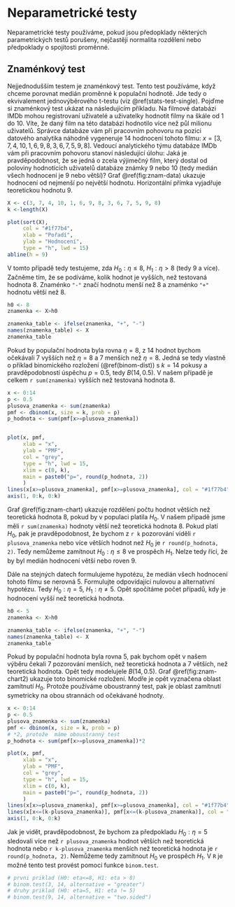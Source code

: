 # Neparametrické testy

Neparametrické testy používáme, pokud jsou předopklady některých parametrických testů porušeny, nejčastěji normalita rozdělení nebo předpoklady o spojitosti proměnné. 

## Znaménkový test

Nejjednodušším testem je znaménkový test. Tento test používáme, když chceme porovnat medián proměnné k populační hodnotě. Jde tedy o ekvivalement jednovýběrového t-testu (viz \@ref(stats-test-single). Pojďme si znaménkový test ukázat na následujícím příkladu. Na filmové databázi IMDb mohou registrovaní uživatelé a uživatelky hodnotit filmy na škále od 1 do 10. Víte, že daný film na této databázi hodnotilo více než půl milionu uživatelů. Správce databáze vám při pracovním pohovoru na pozici datového analytika náhodně vygeneruje 14 hodnocení tohoto filmu: 
$x = [3, 7, 4, 10, 1, 6, 9, 8, 3, 6, 7, 5, 9, 8]$. Vedoucí analytického týmu databáze IMDb vám při pracovním pohovoru stanoví následující úlohu: Jaká je pravděpodobnost, že se jedná o zcela výjimečný film, který dostal od poloviny hodnotících uživatelů databáze známky 9 nebo 10 (tedy medián všech hodnocení je 9 nebo větší)? Graf \@ref(fig:znam-data) ukazuje hodnocení od nejmenší po největší hodnotu. Horizontální přímka vyjadřuje teoretickou hodnotu 9.

```r
X <- c(3, 7, 4, 10, 1, 6, 9, 8, 3, 6, 7, 5, 9, 8)
k <-length(X)

plot(sort(X), 
     col = "#1f77b4", 
     xlab = "Pořadí",
     ylab = "Hodnocení",
     type = "h", lwd = 15)
abline(h = 9)
```

V tomto případě tedy testujeme, zda $H_0: \eta \le 8$, $H_1: \eta > 8$ (tedy 9 a více). Začněme tím, že se podíváme, kolik hodnot je vyšších, než testovaná hodnota $8$. Znaménko `"-"` značí hodnotu menší než 8 a znaménko `"+"` hodnotu větší než 8.

```r
h0 <- 8
znamenka <- X>h0

znamenka_table <- ifelse(znamenka, "+", "-")
names(znamenka_table) <- X
znamenka_table
```

Pokud by populační hodnota byla rovna $\eta=8$, z 14 hodnot bychom očekávali 7 vyšších než $\eta=8$ a 7 menších než $\eta=8$. Jedná se tedy vlastně o příklad binomického rozložení (\@ref(binom-dist)) s $k=14$ pokusy a pravděpodobností úspěchu $p=0.5$, tedy $B(14, 0.5)$. V našem případě je celkem `r sum(znamenka)` vyšších než testovaná hodnota 8. 

```r
x <- 0:14
p <- 0.5
plusova_znamenka <- sum(znamenka)
pmf <- dbinom(x, size = k, prob = p)
p_hodnota <- sum(pmf[x>=plusova_znamenka])


plot(x, pmf,
     xlab = "x",
     ylab = "PMF",
     col = "grey",
     type = "h", lwd = 15,
     xlim = c(0, k),
     main = paste0("p=", round(p_hodnota, 2))
     )
lines(x[x>=plusova_znamenka], pmf[x>=plusova_znamenka], col = "#1f77b4", type = "h", lwd = 15)
axis(1, 0:k, 0:k)
```

Graf \@ref(fig:znam-chart) ukazuje rozdělení počtu hodnot větších než teoretická hodnota 8, pokud by v populaci platila $H_0$. V našem případě jsme měli `r sum(znamenka)` hodnoty větší než teoretická hodnota 8. Pokud platí $H_0$, pak je pravděpodobnost, že bychom z `r k` pozorování viděli `r plusova_znamenka` nebo více větších hodnot než $H_0$ je `r round(p_hodnota, 2)`. Tedy nemůžeme zamítnout $H_0: \eta \le 8$ ve prospěch $H_1$. Nelze tedy říci, že by byl medián hodnocení větší nebo roven 9.

Dále na stejných datech formulujeme hypotézu, že medián všech hodnocení tohoto filmu se nerovná 5. Formulujte odpovídající nulovou a alternativní hypotézu. Tedy $H_0: \eta = 5$, $H_1: \eta \ne 5$. Opět spočítáme počet případů, kdy je hodnocení vyšší než teoretická hodnota.  

```r
h0 <- 5
znamenka <- X>h0

znamenka_table <- ifelse(znamenka, "+", "-")
names(znamenka_table) <- X
znamenka_table
```

Pokud by populační hodnota byla rovna 5, pak bychom opět v našem výběru čekali 7 pozorování menších, než teoretická hodnota a 7 větších, než teoretická hodnota. Opět tedy modelujele $B(14,0.5)$. Graf \@ref(fig:znam-chart2) ukazuje toto binomické rozložení. Modře je opět vyznačena oblast zamítnutí $H_0$. Protože používáme oboustranný test, pak je oblast zamítnutí symetricky na obou strannách od očekávané hodnoty. 

```r
x <- 0:14
p <- 0.5
plusova_znamenka <- sum(znamenka)
pmf <- dbinom(x, size = k, prob = p)
# *2, protože  máme oboustranný test
p_hodnota <- sum(pmf[x>=plusova_znamenka])*2

plot(x, pmf,
     xlab = "x",
     ylab = "PMF",
     col = "grey",
     type = "h", lwd = 15,
     xlim = c(0, k),
     main = paste0("p=", round(p_hodnota, 2))
     )
lines(x[x>=plusova_znamenka], pmf[x>=plusova_znamenka], col = "#1f77b4", type = "h", lwd = 15)
lines(x[x<=(k-plusova_znamenka)], pmf[x<=(k-plusova_znamenka)], col = "#1f77b4", type = "h", lwd = 15)
axis(1, 0:k, 0:k)
```

Jak je vidět, pravděpodobnost, že bychom za předpokladu $H_0: \eta=5$ sledovali více než `r plusova_znamenka` hodnot větších než teoretická hodnota nebo `r k-plusova_znamenka` menších než teoretická hodnota je `r round(p_hodnota, 2)`. Nemůžeme tedy zamítnout $H_0$ ve prospěch $H_1$. V `R` je možné tento test provést pomocí funkce `binom.test`.

```r
# prvni priklad (H0: eta<=8, H1: eta > 8)
# binom.test(3, 14, alternative = "greater")
# druhy priklad (H0: eta=5, H1: eta != 5)
# binom.test(9, 14, alternative = "two.sided")
```

